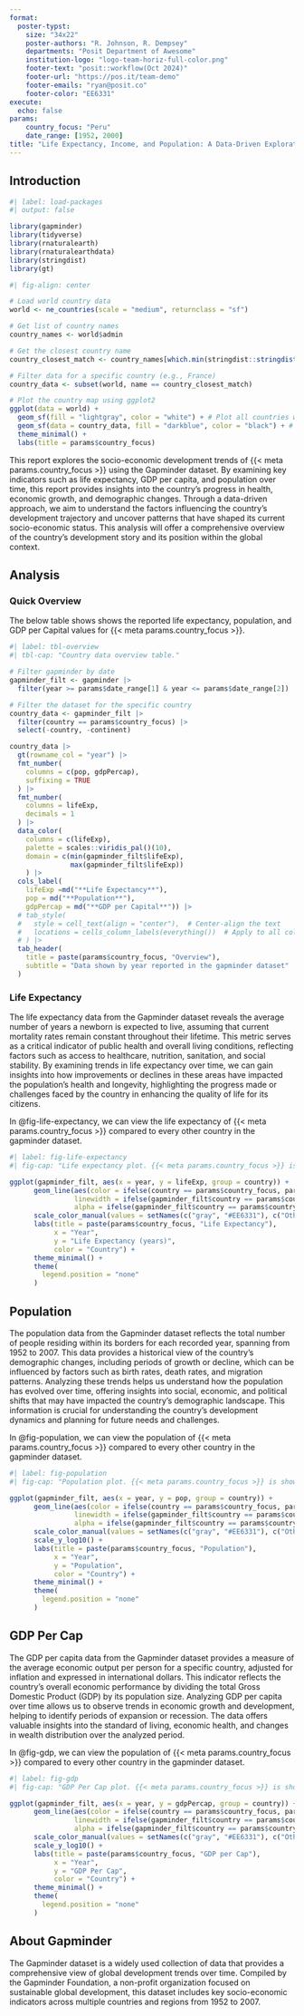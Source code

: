 ```yaml
---
format:
  poster-typst: 
    size: "34x22"
    poster-authors: "R. Johnson, R. Dempsey"
    departments: "Posit Department of Awesome"
    institution-logo: "logo-team-horiz-full-color.png"
    footer-text: "posit::workflow(Oct 2024)"
    footer-url: "https://pos.it/team-demo"
    footer-emails: "ryan@posit.co"
    footer-color: "EE6331"
execute: 
  echo: false
params:
    country_focus: "Peru"
    date_range: [1952, 2000]
title: "Life Expectancy, Income, and Population: A Data-Driven Exploration"
---
```


## Introduction

```r
#| label: load-packages
#| output: false

library(gapminder)
library(tidyverse)
library(rnaturalearth)
library(rnaturalearthdata)
library(stringdist)
library(gt)
```

```r
#| fig-align: center

# Load world country data
world <- ne_countries(scale = "medium", returnclass = "sf")

# Get list of country names
country_names <- world$admin

# Get the closest country name
country_closest_match <- country_names[which.min(stringdist::stringdist(params$country_focus, country_names, method = "jaccard", q = 3))]

# Filter data for a specific country (e.g., France)
country_data <- subset(world, name == country_closest_match)

# Plot the country map using ggplot2
ggplot(data = world) +
  geom_sf(fill = "lightgray", color = "white") + # Plot all countries with a base color
  geom_sf(data = country_data, fill = "darkblue", color = "black") + # Highlight the specific country
  theme_minimal() +
  labs(title = params$country_focus)
```

This report explores the socio-economic development trends of {{< meta params.country_focus >}} using the Gapminder dataset. By examining key indicators such as life expectancy, GDP per capita, and population over time, this report provides insights into the country's progress in health, economic growth, and demographic changes. Through a data-driven approach, we aim to understand the factors influencing the country's development trajectory and uncover patterns that have shaped its current socio-economic status. This analysis will offer a comprehensive overview of the country's development story and its position within the global context.

## Analysis

### Quick Overview
The below table shows shows the reported life expectancy, population, and GDP per Capital values for {{< meta params.country_focus >}}.

```r
#| label: tbl-overview
#| tbl-cap: "Country data overview table."

# Filter gapminder by date
gapminder_filt <- gapminder |> 
  filter(year >= params$date_range[1] & year <= params$date_range[2])

# Filter the dataset for the specific country
country_data <- gapminder_filt |> 
  filter(country == params$country_focus) |> 
  select(-country, -continent)

country_data |> 
  gt(rowname_col = "year") |> 
  fmt_number(
    columns = c(pop, gdpPercap),
    suffixing = TRUE
  ) |> 
  fmt_number(
    columns = lifeExp,
    decimals = 1
  ) |> 
  data_color(
    columns = c(lifeExp),
    palette = scales::viridis_pal()(10),
    domain = c(min(gapminder_filt$lifeExp), 
               max(gapminder_filt$lifeExp))
    ) |> 
  cols_label(
    lifeExp =md("**Life Expectancy**"),
    pop = md("**Population**"),
    gdpPercap = md("**GDP per Capital**")) |> 
  # tab_style(
  #   style = cell_text(align = "center"),  # Center-align the text
  #   locations = cells_column_labels(everything())  # Apply to all column labels
  # ) |> 
  tab_header(
    title = paste(params$country_focus, "Overview"),
    subtitle = "Data shown by year reported in the gapminder dataset"
  )
```

### Life Expectancy

The life expectancy data from the Gapminder dataset reveals the average number of years a newborn is expected to live, assuming that current mortality rates remain constant throughout their lifetime. This metric serves as a critical indicator of public health and overall living conditions, reflecting factors such as access to healthcare, nutrition, sanitation, and social stability. By examining trends in life expectancy over time, we can gain insights into how improvements or declines in these areas have impacted the population's health and longevity, highlighting the progress made or challenges faced by the country in enhancing the quality of life for its citizens.

In @fig-life-expectancy, we can view the life expectancy of {{< meta params.country_focus >}} compared to every other country in the gapminder dataset.

```r
#| label: fig-life-expectancy
#| fig-cap: "Life expectancy plot. {{< meta params.country_focus >}} is shown in orange. Every other country is shown in grey."

ggplot(gapminder_filt, aes(x = year, y = lifeExp, group = country)) +
      geom_line(aes(color = ifelse(country == params$country_focus, params$country_focus, "Other")),
                linewidth = ifelse(gapminder_filt$country == params$country_focus, 1.5, 0.7), 
                alpha = ifelse(gapminder_filt$country == params$country_focus, 1, 0.3)) +
      scale_color_manual(values = setNames(c("gray", "#EE6331"), c("Other", params$country_focus))) +
      labs(title = paste(params$country_focus, "Life Expectancy"),
           x = "Year",
           y = "Life Expectancy (years)",
           color = "Country") +
      theme_minimal() +
      theme(
        legend.position = "none"
      )
```

## Population

The population data from the Gapminder dataset reflects the total number of people residing within its borders for each recorded year, spanning from 1952 to 2007. This data provides a historical view of the country's demographic changes, including periods of growth or decline, which can be influenced by factors such as birth rates, death rates, and migration patterns. Analyzing these trends helps us understand how the population has evolved over time, offering insights into social, economic, and political shifts that may have impacted the country’s demographic landscape. This information is crucial for understanding the country's development dynamics and planning for future needs and challenges.

In @fig-population, we can view the population of {{< meta params.country_focus >}} compared to every other country in the gapminder dataset.

```r
#| label: fig-population
#| fig-cap: "Population plot. {{< meta params.country_focus >}} is shown in orange. Every other country is shown in grey."

ggplot(gapminder_filt, aes(x = year, y = pop, group = country)) +
      geom_line(aes(color = ifelse(country == params$country_focus, params$country_focus, "Other")),
                linewidth = ifelse(gapminder_filt$country == params$country_focus, 1.5, 0.7), 
                alpha = ifelse(gapminder_filt$country == params$country_focus, 1, 0.3)) +
      scale_color_manual(values = setNames(c("gray", "#EE6331"), c("Other", params$country_focus))) +
      scale_y_log10() +
      labs(title = paste(params$country_focus, "Population"),
           x = "Year",
           y = "Population",
           color = "Country") +
      theme_minimal() +
      theme(
        legend.position = "none"
      )
```

## GDP Per Cap

The GDP per capita data from the Gapminder dataset provides a measure of the average economic output per person for a specific country, adjusted for inflation and expressed in international dollars. This indicator reflects the country's overall economic performance by dividing the total Gross Domestic Product (GDP) by its population size. Analyzing GDP per capita over time allows us to observe trends in economic growth and development, helping to identify periods of expansion or recession. The data offers valuable insights into the standard of living, economic health, and changes in wealth distribution over the analyzed period.

In @fig-gdp, we can view the population of {{< meta params.country_focus >}} compared to every other country in the gapminder dataset.

```r
#| label: fig-gdp
#| fig-cap: "GDP Per Cap plot. {{< meta params.country_focus >}} is shown in orange. Every other country is shown in grey. GDP per capita measures the value of everything produced in a country during a year, divided by the number of people. The unit is constant dollars adjusted for inflation in 2017’s prices."

ggplot(gapminder_filt, aes(x = year, y = gdpPercap, group = country)) +
      geom_line(aes(color = ifelse(country == params$country_focus, params$country_focus, "Other")),
                linewidth = ifelse(gapminder_filt$country == params$country_focus, 1.5, 0.7), 
                alpha = ifelse(gapminder_filt$country == params$country_focus, 1, 0.3)) +
      scale_color_manual(values = setNames(c("gray", "#EE6331"), c("Other", params$country_focus))) +
      scale_y_log10() +
      labs(title = paste(params$country_focus, "GDP per Cap"),
           x = "Year",
           y = "GDP Per Cap",
           color = "Country") +
      theme_minimal() +
      theme(
        legend.position = "none"
      )
```

## About Gapminder
The Gapminder dataset is a widely used collection of data that provides a comprehensive view of global development trends over time. Compiled by the Gapminder Foundation, a non-profit organization focused on sustainable global development, this dataset includes key socio-economic indicators across multiple countries and regions from 1952 to 2007.
